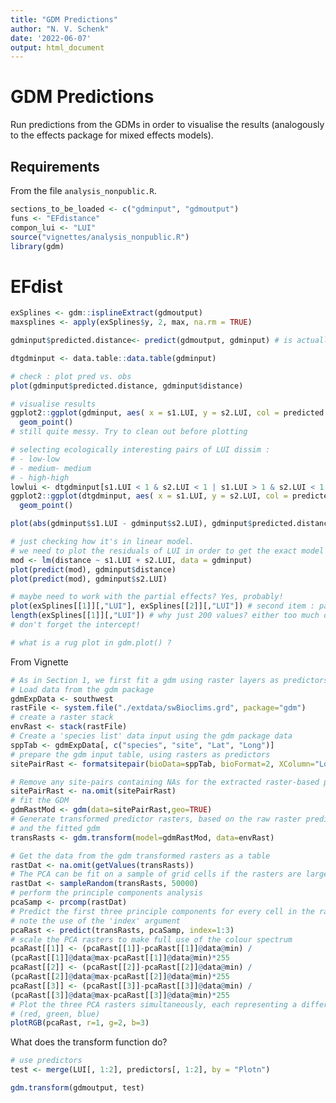 ```yaml
---
title: "GDM Predictions"
author: "N. V. Schenk"
date: '2022-06-07'
output: html_document
---
```


# GDM Predictions
Run predictions from the GDMs in order to visualise the results (analogously to the effects package for mixed effects models).

## Requirements
From the file `analysis_nonpublic.R`.
```r
sections_to_be_loaded <- c("gdminput", "gdmoutput")
funs <- "EFdistance"
compon_lui <- "LUI"
source("vignettes/analysis_nonpublic.R")
library(gdm)
```


# EFdist
```r
exSplines <- gdm::isplineExtract(gdmoutput)
maxsplines <- apply(exSplines$y, 2, max, na.rm = TRUE)
```
```r
gdminput$predicted.distance<- predict(gdmoutput, gdminput) # is actually the same as gdmoutput$predicted

dtgdminput <- data.table::data.table(gdminput)

# check : plot pred vs. obs
plot(gdminput$predicted.distance, gdminput$distance)

# visualise results
ggplot2::ggplot(gdminput, aes( x = s1.LUI, y = s2.LUI, col = predicted.distance)) +
  geom_point()
# still quite messy. Try to clean out before plotting

# selecting ecologically interesting pairs of LUI dissim :
# - low-low
# - medium- medium
# - high-high
lowlui <- dtgdminput[s1.LUI < 1 & s2.LUI < 1 | s1.LUI > 1 & s2.LUI < 1, ]
ggplot2::ggplot(dtgdminput, aes( x = s1.LUI, y = s2.LUI, col = predicted.distance)) +
  geom_point()

plot(abs(gdminput$s1.LUI - gdminput$s2.LUI), gdminput$predicted.distance)

# just checking how it's in linear model.
# we need to plot the residuals of LUI in order to get the exact model values...
mod <- lm(distance ~ s1.LUI + s2.LUI, data = gdminput)
plot(predict(mod), gdminput$distance)
plot(predict(mod), gdminput$s2.LUI)

# maybe need to work with the partial effects? Yes, probably!
plot(exSplines[[1]][,"LUI"], exSplines[[2]][,"LUI"]) # second item : partial ecological distance
length(exSplines[[1]][,"LUI"]) # why just 200 values? either too much or too few... ??
# don't forget the intercept!

# what is a rug plot in gdm.plot() ?
```

From Vignette

```r
# As in Section 1, we first fit a gdm using raster layers as predictors
# Load data from the gdm package
gdmExpData <- southwest
rastFile <- system.file("./extdata/swBioclims.grd", package="gdm")
# create a raster stack
envRast <- stack(rastFile)
# Create a 'species list' data input using the gdm package data
sppTab <- gdmExpData[, c("species", "site", "Lat", "Long")]
# prepare the gdm input table, using rasters as predictors
sitePairRast <- formatsitepair(bioData=sppTab, bioFormat=2, XColumn="Long", YColumn="Lat", sppColumn="species", siteColumn="site", predData=envRast)

# Remove any site-pairs containing NAs for the extracted raster-based predictors
sitePairRast <- na.omit(sitePairRast)
# fit the GDM
gdmRastMod <- gdm(data=sitePairRast,geo=TRUE)
# Generate transformed predictor rasters, based on the raw raster predictor layers
# and the fitted gdm
transRasts <- gdm.transform(model=gdmRastMod, data=envRast)

# Get the data from the gdm transformed rasters as a table
rastDat <- na.omit(getValues(transRasts))
# The PCA can be fit on a sample of grid cells if the rasters are large
rastDat <- sampleRandom(transRasts, 50000)
# perform the principle components analysis
pcaSamp <- prcomp(rastDat)
# Predict the first three principle components for every cell in the rasters
# note the use of the 'index' argument
pcaRast <- predict(transRasts, pcaSamp, index=1:3)
# scale the PCA rasters to make full use of the colour spectrum
pcaRast[[1]] <- (pcaRast[[1]]-pcaRast[[1]]@data@min) /
(pcaRast[[1]]@data@max-pcaRast[[1]]@data@min)*255
pcaRast[[2]] <- (pcaRast[[2]]-pcaRast[[2]]@data@min) /
(pcaRast[[2]]@data@max-pcaRast[[2]]@data@min)*255
pcaRast[[3]] <- (pcaRast[[3]]-pcaRast[[3]]@data@min) /
(pcaRast[[3]]@data@max-pcaRast[[3]]@data@min)*255
# Plot the three PCA rasters simultaneously, each representing a different colour
# (red, green, blue)
plotRGB(pcaRast, r=1, g=2, b=3)
```

What does the transform function do?
```r
# use predictors
test <- merge(LUI[, 1:2], predictors[, 1:2], by = "Plotn")

gdm.transform(gdmoutput, test)
```


